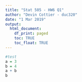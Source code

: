 ```yaml
---
title: "Stat 505 - HW6 Q1"
author: "Devin Cottier - duc320"
date: "1 Mar 2019"
output:
  html_document:
    df_print: paged
    toc: TRUE
    toc_float: TRUE
---
```


```r
#test
a = 3
b = 4
a + b
b
```